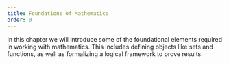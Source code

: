 ```yaml
---
title: Foundations of Mathematics
order: 0
---
```


In this chapter we will introduce some of the foundational elements required in working with mathematics.
This includes defining objects like sets and functions, as well as formalizing a logical framework to prove results.
